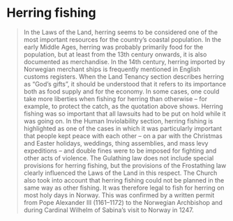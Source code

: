 
# Herring fishing

<Blockquote
    quote='“If people go herring fishing, one can, without penalty, lay [the catch] both on fields and meadows and anywhere one wants.”' 
    footer='Land Tenancy section, chapter 48' />

In the Laws of the Land, herring seems to be considered one of the most important resources for the country’s coastal population. In the early Middle Ages, herring was probably primarily food for the population, but at least from the 13th century onwards, it is also documented as merchandise. In the 14th century, herring imported by Norwegian merchant ships is frequently mentioned in English customs registers. When the Land Tenancy section describes herring as “God’s gifts”, it should be understood that it refers to its importance both as food supply and for the economy. In some cases, one could take more liberties when fishing for herring than otherwise – for example, to protect the catch, as the quotation above shows. Herring fishing was so important that all lawsuits had to be put on hold while it was going on. In the Human Inviolability section, herring fishing is highlighted as one of the cases in which it was particularly important that people kept peace with each other – on a par with the Christmas and Easter holidays, weddings, thing assemblies, and mass levy expeditions – and double fines were to be imposed for fighting and other acts of violence. The Gulathing law does not include special provisions for herring fishing, but the provisions of the Frostathing law clearly influenced the Laws of the Land in this respect. The Church also took into account that herring fishing could not be planned in the same way as other fishing. It was therefore legal to fish for herring on most holy days in Norway. This was confirmed by a written permit from Pope Alexander III (1161–1172) to the Norwegian Archbishop and during Cardinal Wilhelm of Sabina’s visit to Norway in 1247.
